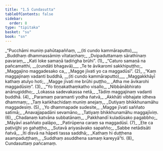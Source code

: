 ```yaml
---
title: "1.5 Cundasutta"
tableOfContents: false
sidebar:
  order: 8
type: "tipitaka"
basket: "su"
book: "sn"
---
```



<DynamicBreadcrumb />

<Division number="83" book="sn" bookNo="18" page="293">

<Paragraph number="97" type="verses" book="sn">
_“Pucchāmi muniṃ pahūtapaññaṃ, __(iti cundo kammāraputto)___  
_Buddhaṃ dhammassāmiṃ vītataṇhaṃ;_  
_Dvipaduttamaṃ sārathīnaṃ pavaraṃ,_  
_Kati loke samaṇā tadiṅgha brūhi”. (1)_  

</Paragraph>

</Division>
<Division number="84" book="sn" bookNo="18" page="293">

<Paragraph number="98" type="verses" book="sn">
_“Caturo samaṇā na pañcamatthi, __(cundāti bhagavā)___  
_Te te āvikaromi sakkhipuṭṭho;_  
_Maggajino maggadesako ca,_  
_Magge jīvati yo ca maggadūsī”. (2)_  

</Paragraph>

</Division>
<Division number="85" book="sn" bookNo="18" page="294">

<Paragraph number="99" type="verses" book="sn">
_“Kaṃ maggajinaṃ vadanti buddhā, __(iti cundo kammāraputto)___  
_Maggakkhāyī kathaṃ atulyo hoti;_  
_Magge jīvati me brūhi puṭṭho,_  
_Atha me āvikarohi maggadūsiṃ”. (3)_  

</Paragraph>

</Division>
<Division number="86" book="sn" bookNo="18" page="294">

<Paragraph number="100" type="verses" book="sn">
_“Yo tiṇṇakathaṃkatho visallo,_  
_Nibbānābhirato anānugiddho;_  
_Lokassa sadevakassa netā,_  
_Tādiṃ maggajinaṃ vadanti buddhā. (4)_  

</Paragraph>

</Division>
<Division number="87" book="sn" bookNo="18" page="294">

<Paragraph number="101" type="verses" book="sn">
_Paramaṃ paramanti yodha ñatvā,_  
_Akkhāti vibhajate idheva dhammaṃ;_  
_Taṃ kaṅkhachidaṃ muniṃ anejaṃ,_  
_Dutiyaṃ bhikkhunamāhu maggadesiṃ. (5)_  

</Paragraph>

</Division>
<Division number="88" book="sn" bookNo="18" page="294">

<Paragraph number="102" type="verses" book="sn">
_Yo dhammapade sudesite,_  
_Magge jīvati saññato satīmā;_  
_Anavajjapadāni sevamāno,_  
_Tatiyaṃ bhikkhunamāhu maggajīviṃ. (6)_  

</Paragraph>

</Division>
<Division number="89" book="sn" bookNo="18" page="294">

<Paragraph number="103" type="verses" book="sn">
_Chadanaṃ katvāna subbatānaṃ,_  
_Pakkhandī kuladūsako pagabbho;_  
_Māyāvī asaññato palāpo,_  
_Patirūpena caraṃ sa maggadūsī. (7)_  

</Paragraph>

</Division>
<Division number="90" book="sn" bookNo="18" page="294">

<Paragraph number="104" type="verses" book="sn">
_Ete ca paṭivijjhi yo gahaṭṭho,_  
_Sutavā ariyasāvako sapañño;_  
_Sabbe netādisāti ñatvā,_  
_Iti disvā na hāpeti tassa saddhā;_  
_Kathaṃ hi duṭṭhena asampaduṭṭhaṃ,_  
_Suddhaṃ asuddhena samaṃ kareyyā”ti. (8)_  


</Paragraph>
</Division>

<Paragraph number="105" type="center" book="sn">
Cundasuttaṃ pañcamaṃ.
</Paragraph>